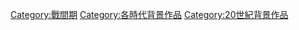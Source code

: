 [[Category:戰間期|Category:戰間期]]
[[Category:各時代背景作品|Category:各時代背景作品]]
[[Category:20世紀背景作品|Category:20世紀背景作品]]